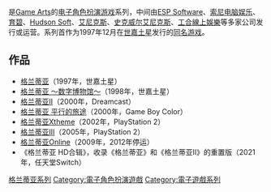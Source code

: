{{NoteTA
| G1=Games
| 1=zh-cn:格兰蒂亚; zh-tw:冒險奇譚;
}}
{{Infobox VG series
| title = 格兰蒂亚系列
| japanese = グランディア
| english = Grandia
| image =
| genre = [[电子角色扮演游戏|角色扮演]]
| developer = [[Game_Arts|Game Arts]]
| publisher = [[Entertainment_Software_Publishing|ESP Software]]、[[索尼电脑娱乐|索尼电脑娱乐]]、[[育碧|育碧]]、[[Hudson_Soft|Hudson Soft]]、[[艾尼克斯|艾尼克斯]]、[[史克威尔艾尼克斯|史克威尔艾尼克斯]]、[[工合線上娛樂|工合線上娛樂]]
| platforms = [[世嘉土星|世嘉土星]]、[[PlayStation|PlayStation]]、[[Dreamcast|Dreamcast]]、[[Game_Boy_Color|Game Boy Color]]、[[PlayStation_2|PlayStation 2]]、[[Microsoft_Windows|Microsoft Windows]]
| first release version = [[格兰蒂亚_(游戏)|格兰蒂亚]]
| first release date = 1997年12月18日
| latest release version = [[格兰蒂亚Online|格兰蒂亚Online]]
| latest release date = 2009年7月
| website =
}}

{{Vgsname|格兰蒂亚|ja=グランディア|en=Grandia|cn=格兰蒂亚|tw=冒險奇譚}}是[[Game_Arts|Game Arts]]的[[电子角色扮演游戏|电子角色扮演游戏]]系列，中间由[[Entertainment_Software_Publishing|ESP Software]]、[[索尼电脑娱乐|索尼电脑娱乐]]、[[育碧|育碧]]、[[Hudson_Soft|Hudson Soft]]、[[艾尼克斯|艾尼克斯]]、[[史克威尔艾尼克斯|史克威尔艾尼克斯]]、[[工合線上娛樂|工合線上娛樂]]等多家公司发行或运营。系列首作为1997年12月在[[世嘉土星|世嘉土星]]发行的[[格兰蒂亚_(游戏)|同名游戏]]。

== 作品 ==

* [[格兰蒂亚_(游戏)|格兰蒂亚]]（1997年，世嘉土星）
* [[格兰蒂亚_～数字博物馆～|格兰蒂亚 ～数字博物馆～]]（1998年，世嘉土星）
* [[格兰蒂亚II|格兰蒂亚II]]（2000年，Dreamcast）
* [[格兰蒂亚_平行的旅途|格兰蒂亚 平行的旅途]]（2000年，Game Boy Color）
* [[格兰蒂亚Xtheme|格兰蒂亚Xtheme]]（2002年，PlayStation 2）
* [[格兰蒂亚III|格兰蒂亚III]]（2005年，PlayStation 2）
* [[格兰蒂亚Online|格兰蒂亚Online]]（2009年，2012年停运）
* 《格兰蒂亚 HD合辑》，收录《格兰蒂亚》和《格兰蒂亚II》的重置版（2021年，任天堂Switch）


{{格兰蒂亚系列}}

{{DEFAULTSORT:Grandia}}
[[Category:格兰蒂亚系列|]]
[[Category:電子角色扮演遊戲|Category:電子角色扮演遊戲]]
[[Category:電子遊戲系列|Category:電子遊戲系列]]

{{rpg-videogame-stub}}